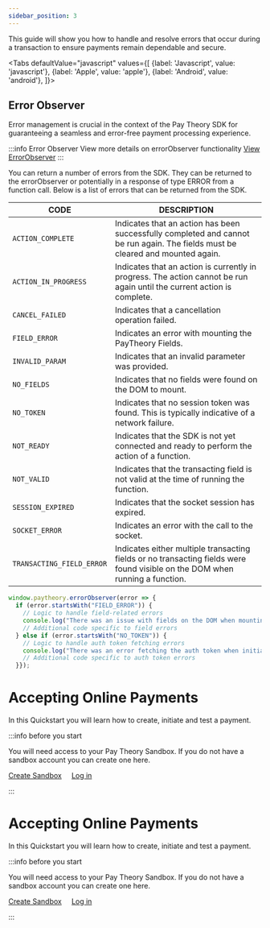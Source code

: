 ```yaml
---
sidebar_position: 3
---
```



This guide will show you how to handle and resolve errors that occur during a transaction to ensure payments remain dependable and secure. 

<Tabs
  defaultValue="javascript"
  values={[
    {label: 'Javascript', value: 'javascript'},
    {label: 'Apple', value: 'apple'},
    {label: 'Android', value: 'android'},
  ]}>
  <TabItem value="javascript">

  ## Error Observer

  Error management is crucial in the context of the Pay Theory SDK for guaranteeing a seamless and error-free payment processing experience. 

:::info Error Observer
View more details on errorObserver functionality
<a href= "../../../tutorial-extras/WEB/EVENT_LISTENERS#errorobserver" class="button button--primary button--md">View ErrorObserver</a>
:::

You can return a number of errors from the SDK. They can be returned to the errorObserver or potentially in a response of type ERROR from a function call.
Below is a list of errors that can be returned from the SDK.

|CODE                          |DESCRIPTION                                                               |
--------------------------------|-------------------------------------------------------------------------------|
| `ACTION_COMPLETE`         | Indicates that an action has been successfully completed and cannot be run again. The fields must be cleared and mounted again. |
| `ACTION_IN_PROGRESS `     | Indicates that an action is currently in progress. The action cannot be run again until the current action is complete.         |
| `CANCEL_FAILED `          | Indicates that a cancellation operation failed.                                                                                 |
| `FIELD_ERROR `            | Indicates an error with mounting the PayTheory Fields.                                                                          |
| `INVALID_PARAM`           | Indicates that an invalid parameter was provided.                                                                               |
| `NO_FIELDS`               | Indicates that no fields were found on the DOM to mount.                                                                        |
| `NO_TOKEN`                | Indicates that no session token was found. This is typically indicative of a network failure.                                   |
| `NOT_READY`               | Indicates that the SDK is not yet connected and ready to perform the action of a function.                                      |
| `NOT_VALID`               | Indicates that the transacting field is not valid at the time of running the function.                                          |
| `SESSION_EXPIRED`         | Indicates that the socket session has expired.                                                                                  |
| `SOCKET_ERROR `           | Indicates an error with the call to the socket.                                                                                 |
| `TRANSACTING_FIELD_ERROR` | Indicates either multiple transacting fields or no transacting fields were found visible on the DOM when running a function.    |

```jsx
window.paytheory.errorObserver(error => {
  if (error.startsWith("FIELD_ERROR")) {
    // Logic to handle field-related errors
    console.log("There was an issue with fields on the DOM when mounting.");
    // Additional code specific to field errors
  } else if (error.startsWith("NO_TOKEN")) {
    // Logic to handle auth token fetching errors
    console.log("There was an error fetching the auth token when initializing the SDK.");
    // Additional code specific to auth token errors
  }});

```

  </TabItem>
  <TabItem value="apple">
  
  # Accepting Online Payments
  In this Quickstart you will learn how to create, initiate and test a payment.


  :::info before you start

  You will need access to your Pay Theory Sandbox. If you do not have a sandbox account you can create one here.

  <a href="https://start.merchant.dashboard.paytheory.com/settings" class="button button--secondary button--lg">Create Sandbox</a>
  &nbsp;&nbsp;&nbsp;
  <a href="https://start.merchant.dashboard.paytheory.com/settings" class="button button--secondary button--lg">Log in</a>

  :::
  
  </TabItem>
  <TabItem value="android">
  
  # Accepting Online Payments
  In this Quickstart you will learn how to create, initiate and test a payment.


  :::info before you start

  You will need access to your Pay Theory Sandbox. If you do not have a sandbox account you can create one here.

  <a href="https://start.merchant.dashboard.paytheory.com/settings" class="button button--primary button--md">Create Sandbox</a>
  &nbsp;&nbsp;&nbsp;
  <a href="https://start.merchant.dashboard.paytheory.com/settings" class="button button--secondary button--md">Log in</a>

  :::
  </TabItem>
</Tabs>


